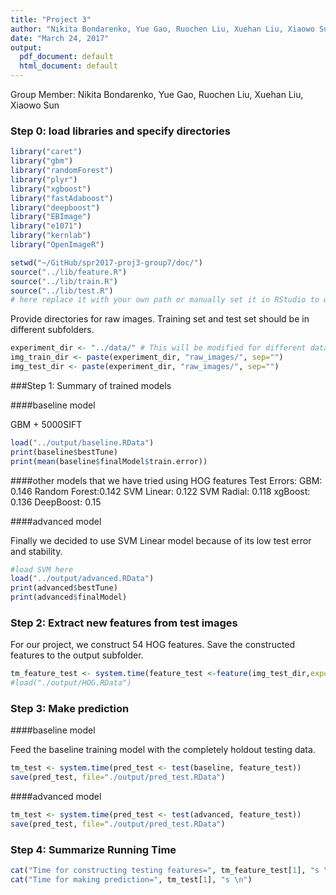 ```yaml
---
title: "Project 3"
author: "Nikita Bondarenko, Yue Gao, Ruochen Liu, Xuehan Liu, Xiaowo Sun"
date: "March 24, 2017"
output:
  pdf_document: default
  html_document: default
---
```


Group Member:
Nikita Bondarenko, Yue Gao, Ruochen Liu, Xuehan Liu, Xiaowo Sun


### Step 0: load libraries and specify directories
```r
library("caret")
library("gbm")
library("randomForest")
library("plyr")
library("xgboost")
library("fastAdaboost")
library("deepboost")
library("EBImage")
library("e1071")
library("kernlab")
library("OpenImageR")
```


```r
setwd("~/GitHub/spr2017-proj3-group7/doc/") 
source("../lib/feature.R")
source("../lib/train.R")
source("../lib/test.R")
# here replace it with your own path or manually set it in RStudio to where this rmd file is located. 
```

Provide directories for raw images. Training set and test set should be in different subfolders. 
```r
experiment_dir <- "../data/" # This will be modified for different data sets.
img_train_dir <- paste(experiment_dir, "raw_images/", sep="")
img_test_dir <- paste(experiment_dir, "raw_images/", sep="")
```

###Step 1: Summary of trained models

####baseline model

GBM + 5000SIFT
```r
load("../output/baseline.RData")
print(baseline$bestTune)
print(mean(baseline$finalModel$train.error))
```

####other models that we have tried using HOG features
Test Errors:
GBM: 0.146
Random Forest:0.142
SVM Linear: 0.122
SVM Radial: 0.118
xgBoost: 0.136
DeepBoost: 0.15

####advanced model

Finally we decided to use SVM Linear model because of its low test error and stability.
```r
#load SVM here
load("../output/advanced.RData")
print(advanced$bestTune)
print(advanced$finalModel)
```

### Step 2: Extract new features from test images

For our project, we construct 54 HOG features. Save the constructed features to the output subfolder.
```r

tm_feature_test <- system.time(feature_test <-feature(img_test_dir,export=T))
#load("./output/HOG.RData")

```

### Step 3: Make prediction 

####baseline model

Feed the baseline training model with the completely holdout testing data. 
```r
tm_test <- system.time(pred_test <- test(baseline, feature_test))
save(pred_test, file="./output/pred_test.RData")
```

####advanced model
```r
tm_test <- system.time(pred_test <- test(advanced, feature_test))
save(pred_test, file="./output/pred_test.RData")
```

### Step 4: Summarize Running Time

```r
cat("Time for constructing testing features=", tm_feature_test[1], "s \n")
cat("Time for making prediction=", tm_test[1], "s \n")
```

